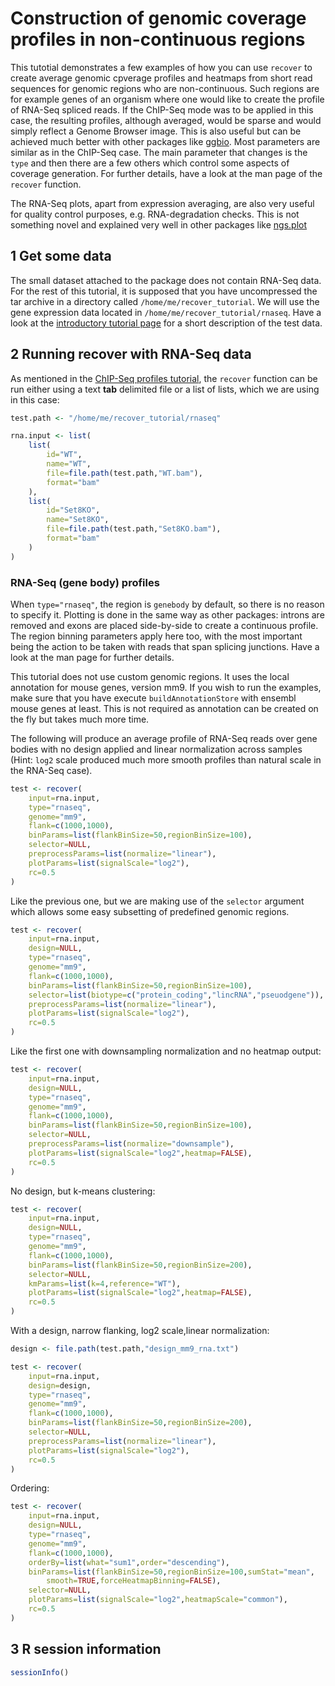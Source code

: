 <!--
%\VignetteEngine{knitr::knitr}
%\VignetteIndexEntry{Using recover with non-continuous regions (RNA-Seq)}
-->

Construction of genomic coverage profiles in non-continuous regions
===================================================================

This tutotial demonstrates a few examples of how you can use `recover` to create
average genomic cpverage profiles and heatmaps from short read sequences for 
genomic regions who are non-continuous. Such regions are for example genes of an
organism where one would like to create the profile of RNA-Seq spliced reads. If
the ChIP-Seq mode was to be applied in this case, the resulting profiles, 
although averaged, would be sparse and would simply reflect a Genome Browser 
image. This is also useful but can be achieved much better with other packages 
like [ggbio](http://www.tengfei.name/ggbio/). Most parameters are similar as in
the ChIP-Seq case. The main parameter that changes is the `type` and then there
are a few others which control some aspects of coverage generation. For further
details, have a look at the man page of the `recover` function.

The RNA-Seq plots, apart from expression averaging, are also very useful for
quality control purposes, e.g. RNA-degradation checks. This is not something
novel and explained very well in other packages like [ngs.plot](https://github.com/shenlab-sinai/ngsplot)

## 1 Get some data

The small dataset attached to the package does not contain RNA-Seq data. For the
rest of this tutorial, it is supposed that you have uncompressed the tar archive
in a directory called `/home/me/recover_tutorial`. We will use the gene 
expression data located in `/home/me/recover_tutorial/rnaseq`. Have a look at 
the [introductory tutorial page](recover_intro.html) for a short description of 
the test data.

## 2 Running recover with RNA-Seq data

As mentioned in the [ChIP-Seq profiles tutorial](recover_chipseq.html), the 
`recover` function can be run either using a text __tab__ delimited file or a 
list of lists, which we are using in this case:

```r
test.path <- "/home/me/recover_tutorial/rnaseq"

rna.input <- list(
    list(
        id="WT",
        name="WT",
        file=file.path(test.path,"WT.bam"),
        format="bam"
    ),
    list(
        id="Set8KO",
        name="Set8KO",
        file=file.path(test.path,"Set8KO.bam"),
        format="bam"
    )
)
```

### RNA-Seq (gene body) profiles

When `type="rnaseq"`, the region is `genebody` by default, so there is no reason
to specify it. Plotting is done in the same way as other packages: introns are
removed and exons are placed side-by-side to create a continuous profile. The
region binning parameters apply here too, with the most important being the
action to be taken with reads that span splicing junctions. Have a look at the 
man page for further details.

This tutorial does not use custom genomic regions. It uses the local annotation
for mouse genes, version mm9. If you wish to run the examples, make sure that
you have execute `buildAnnotationStore` with ensembl mouse genes at least. This
is not required as annotation can be created on the fly but takes much more 
time.

The following will produce an average profile of RNA-Seq reads over gene bodies
with no design applied and linear normalization across samples (Hint: `log2` 
scale produced much more smooth profiles than natural scale in the RNA-Seq 
case).

```r
test <- recover(
    input=rna.input,
    type="rnaseq",
    genome="mm9",
    flank=c(1000,1000),
    binParams=list(flankBinSize=50,regionBinSize=100),
    selector=NULL,
    preprocessParams=list(normalize="linear"),
    plotParams=list(signalScale="log2"),
    rc=0.5
)
```

Like the previous one, but we are making use of the `selector` argument which 
allows some easy subsetting of predefined genomic regions.

```r
test <- recover(
    input=rna.input,
    design=NULL,
    type="rnaseq",
    genome="mm9",
    flank=c(1000,1000),
    binParams=list(flankBinSize=50,regionBinSize=100),
    selector=list(biotype=c("protein_coding","lincRNA","pseuodgene")),
    preprocessParams=list(normalize="linear"),
    plotParams=list(signalScale="log2"),
    rc=0.5
)
```

Like the first one with downsampling normalization and no heatmap output:

```r
test <- recover(
    input=rna.input,
    design=NULL,
    type="rnaseq",
    genome="mm9",
    flank=c(1000,1000),
    binParams=list(flankBinSize=50,regionBinSize=100),
    selector=NULL,
    preprocessParams=list(normalize="downsample"),
    plotParams=list(signalScale="log2",heatmap=FALSE),
    rc=0.5
)
```

No design, but k-means clustering:

```r
test <- recover(
    input=rna.input,
    design=NULL,
    type="rnaseq",
    genome="mm9",
    flank=c(1000,1000),
    binParams=list(flankBinSize=50,regionBinSize=200),
    selector=NULL,
    kmParams=list(k=4,reference="WT"),
    plotParams=list(signalScale="log2",heatmap=FALSE),
    rc=0.5
)
```

With a design, narrow flanking, log2 scale,linear normalization:

```r
design <- file.path(test.path,"design_mm9_rna.txt")

test <- recover(
    input=rna.input,
    design=design,
    type="rnaseq",
    genome="mm9",
    flank=c(1000,1000),
    binParams=list(flankBinSize=50,regionBinSize=200),
    selector=NULL,
    preprocessParams=list(normalize="linear"),
    plotParams=list(signalScale="log2"),
    rc=0.5
)
```

Ordering:

```r
test <- recover(
    input=rna.input,
    design=NULL,
    type="rnaseq",
    genome="mm9",
    flank=c(1000,1000),
    orderBy=list(what="sum1",order="descending"),
    binParams=list(flankBinSize=50,regionBinSize=100,sumStat="mean",
        smooth=TRUE,forceHeatmapBinning=FALSE),
    selector=NULL,
    plotParams=list(signalScale="log2",heatmapScale="common"),
    rc=0.5
)
```

## 3 R session information

```r
sessionInfo()
```

